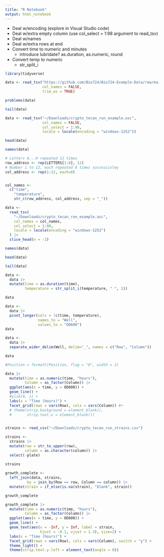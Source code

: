 ```yaml
---
title: "R Notebook"
output: html_notebook
---
```


* Deal w/encoding (explore in Visual Studio code)
* Deal w/extra empty column (use col_select = 1:98 argument to read_tsv)
* Deal w/names
* Deal w/extra rows at end
* Convert time to numeric and minutes
  - introduce lubridate? as.duration, as.numeric, round
* Convert temp to numeric
  - str_split_i




```r
library(tidyverse)
```

```r
data <- read_tsv("https://github.com/Bio724/Bio724-Example-Data/raw/main/crypto_tecan_run_example.txt",
                 col_names = FALSE,
                 trim_ws = TRUE)
```
```r
problems(data)
```

```r
tail(data)
```



```r
data <- read_tsv("~/Downloads/crypto_tecan_run_example.asc",
                 col_names = FALSE,
                 col_select = 1:98,
                 locale = locale(encoding = "windows-1252"))
```

```r
head(data)
```



```r
names(data)
```


```r

# Letters A...H repeated 12 times
row_address <- rep(LETTERS[1:8], 12)
# Number 1 to 12, each repeated 8 times successivley
col_address <- rep(1:12, each=8)


col_names <-
  c("time",
    "temperature",
    str_c(row_address, col_address, sep = "_"))

data <-
  read_tsv(
    "~/Downloads/crypto_tecan_run_example.asc",
    col_names = col_names,
    col_select = 1:98,
    locale = locale(encoding = "windows-1252")
  ) |>
  slice_head(n = -2)

```
```r
names(data)
```
```r
head(data)
```



```r
tail(data)
```




```r
data <- 
  data |> 
  mutate(time = as.duration(time),
         temperature = str_split_i(temperature, " ", 1))

data
```


```r
data <-
  data |>
  pivot_longer(cols = !c(time, temperature),
               names_to = "Well",
               values_to = "OD600")
data
```


```r
data <-
  data |> 
  separate_wider_delim(Well, delim="_", names = c("Row", "Column")) 

data
```



```r


#Position = formatC(Position, flag = "0", width = 2)

data |>
  mutate(time = as.numeric(time, "hours"),
         Column = as_factor(Column)) |>
  ggplot(aes(x = time, y = OD600)) +
  geom_line() +
  #ylim(0, 1) +
  labs(x = "Time (hours)") +
  facet_grid(rows = vars(Row), cols = vars(Column)) #+
  # theme(strip.background = element_blank(),
  #       strip.text.x = element_blank())
  

```

```r
strains <- read_csv("~/Downloads/crypto_tecan_run_strains.csv")
```
```r
strains <-
  strains |>
  mutate(row = str_to_upper(row),
         column = as.character(column)) |>
  select(-plate)
  
strains
```

```r
growth_complete <-
  left_join(data, strains, 
          by = join_by(Row == row, Column == column)) |>
  mutate(strain = if_else(is.na(strain), "blank", strain))

growth_complete
```

```r
growth_complete |>
  mutate(time = as.numeric(time, "hours"),
         Column = as_factor(Column)) |>
  ggplot(aes(x = time, y = OD600)) +
  geom_line() +
  geom_text(aes(x = -Inf, y = Inf, label = strain,
                hjust = -0.1, vjust = 1.3), size=2) +
  labs(x = "Time (hours)") +
  facet_grid(rows = vars(Row), cols = vars(Column), switch = "y") + 
  theme_light() + 
  theme(strip.text.y.left = element_text(angle = 0))
```

